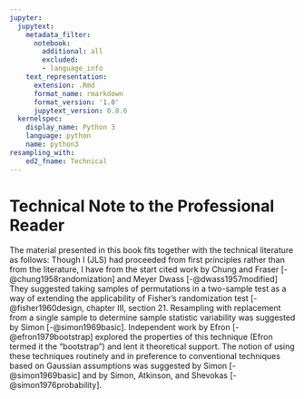 ```yaml
---
jupyter:
  jupytext:
    metadata_filter:
      notebook:
        additional: all
        excluded:
        - language_info
    text_representation:
      extension: .Rmd
      format_name: rmarkdown
      format_version: '1.0'
      jupytext_version: 0.8.6
  kernelspec:
    display_name: Python 3
    language: python
    name: python3
resampling_with:
    ed2_fname: Technical
---
```


# Technical Note to the Professional Reader

The material presented in this book fits together with the technical
literature as follows: Though I (JLS) had proceeded from first principles
rather than from the literature, I have from the start cited work by Chung and
Fraser [-@chung1958randomization] and Meyer Dwass [-@dwass1957modified] They
suggested taking samples of permutations in a two-sample test as a way of
extending the applicability of Fisher's randomization test
[-@fisher1960design, chapter III, section 21. Resampling with replacement from
a single sample to determine sample statistic variability was suggested by
Simon [-@simon1969basic]. Independent work by Efron [-@efron1979bootstrap]
explored the properties of this technique (Efron termed it the "bootstrap")
and lent it theoretical support. The notion of using these techniques
routinely and in preference to conventional techniques based on Gaussian
assumptions was suggested by Simon [-@simon1969basic] and by Simon, Atkinson,
and Shevokas [-@simon1976probability].
